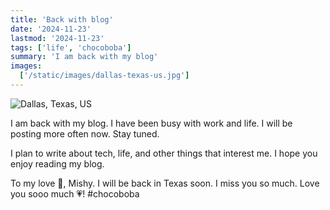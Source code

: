 ```yaml
---
title: 'Back with blog'
date: '2024-11-23'
lastmod: '2024-11-23'
tags: ['life', 'chocoboba']
summary: 'I am back with my blog'
images:
  ['/static/images/dallas-texas-us.jpg']
---
```

![Dallas, Texas, US](/static/images/dallas-texas-us.jpg)

I am back with my blog. I have been busy with work and life. I will be posting more often now. Stay tuned.

I plan to write about tech, life, and other things that interest me. I hope you enjoy reading my blog.

To my love 💌, Mishy. I will be back in Texas soon. I miss you so much. Love you sooo much 💗! 
#chocoboba
